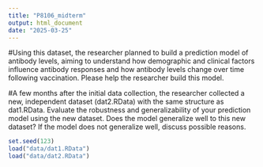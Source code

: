 ```yaml
---
title: "P8106_midterm"
output: html_document
date: "2025-03-25"
---
```

#Using this dataset, the researcher planned to build a prediction model of antibody levels, aiming to understand how demographic and clinical factors influence antibody responses and how antibody levels change over time following vaccination. Please help the researcher build this model.

#A few months after the initial data collection, the researcher collected a new, independent dataset (dat2.RData) with the same structure as dat1.RData. Evaluate the robustness and generalizability of your prediction model using the new dataset. Does the model generalize well to this new dataset? If the model does not generalize well, discuss possible reasons.
```r
set.seed(123)
load("data/dat1.RData")
load("data/dat2.RData")
```

```r

```

```r

```
